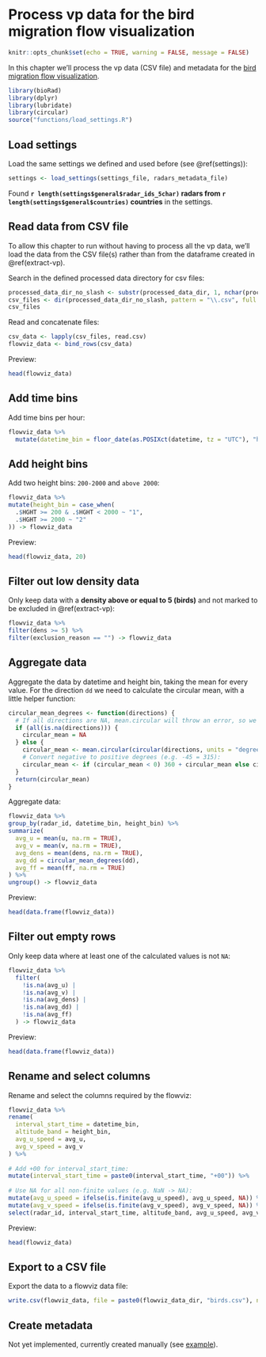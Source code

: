 # Process vp data for the bird migration flow visualization {#vp-to-flowviz}

```r
knitr::opts_chunk$set(echo = TRUE, warning = FALSE, message = FALSE)
```

In this chapter we'll process the vp data (CSV file) and metadata for the [bird migration flow visualization](http://enram.github.io/bird-migration-flow-visualization/viz/).

```r
library(bioRad)
library(dplyr)
library(lubridate)
library(circular)
source("functions/load_settings.R")
```

## Load settings

Load the same settings we defined and used before (see \@ref(settings)):

```r
settings <- load_settings(settings_file, radars_metadata_file)
```

Found **`r length(settings$general$radar_ids_5char)` radars from `r length(settings$general$countries)` countries** in the settings.

## Read data from CSV file

To allow this chapter to run without having to process all the vp data, we'll load the data from the CSV file(s) rather than from the dataframe created in \@ref(extract-vp).

Search in the defined processed data directory for csv files:

```r
processed_data_dir_no_slash <- substr(processed_data_dir, 1, nchar(processed_data_dir)-1) 
csv_files <- dir(processed_data_dir_no_slash, pattern = "\\.csv", full.names = TRUE, recursive = FALSE)
csv_files
```

Read and concatenate files:

```r
csv_data <- lapply(csv_files, read.csv)
flowviz_data <- bind_rows(csv_data)
```

Preview:

```r
head(flowviz_data)
```

## Add time bins

Add time bins per hour:

```r
flowviz_data %>%
  mutate(datetime_bin = floor_date(as.POSIXct(datetime, tz = "UTC"), "hour")) -> flowviz_data
```

## Add height bins

Add two height bins: `200-2000` and `above 2000`:

```r
flowviz_data %>%
mutate(height_bin = case_when(
  .$HGHT >= 200 & .$HGHT < 2000 ~ "1",
  .$HGHT >= 2000 ~ "2"
)) -> flowviz_data
```

Preview:

```r
head(flowviz_data, 20)
```

## Filter out low density data

Only keep data with a **density above or equal to 5 (birds)** and not marked to be excluded in \@ref(extract-vp):

```r
flowviz_data %>%
filter(dens >= 5) %>%
filter(exclusion_reason == "") -> flowviz_data
```

## Aggregate data

Aggregate the data by datetime and height bin, taking the mean for every value. For the direction `dd` we need to calculate the circular mean, with a little helper function:

```r
circular_mean_degrees <- function(directions) {
  # If all directions are NA, mean.circular will throw an error, so we test it beforehand:
  if (all(is.na(directions))) {
    circular_mean = NA
  } else {
    circular_mean <- mean.circular(circular(directions, units = "degrees"), na.rm = TRUE)[[1]]
    # Convert negative to positive degrees (e.g. -45 = 315):
    circular_mean <- if (circular_mean < 0) 360 + circular_mean else circular_mean
  }
  return(circular_mean)
}
```

Aggregate data:

```r
flowviz_data %>%
group_by(radar_id, datetime_bin, height_bin) %>%
summarize(
  avg_u = mean(u, na.rm = TRUE),
  avg_v = mean(v, na.rm = TRUE),
  avg_dens = mean(dens, na.rm = TRUE),
  avg_dd = circular_mean_degrees(dd),
  avg_ff = mean(ff, na.rm = TRUE)
) %>%
ungroup() -> flowviz_data
```

Preview:

```r
head(data.frame(flowviz_data))
```

## Filter out empty rows

Only keep data where at least one of the calculated values is not `NA`:

```r
flowviz_data %>%
  filter(
    !is.na(avg_u) | 
    !is.na(avg_v) | 
    !is.na(avg_dens) | 
    !is.na(avg_dd) | 
    !is.na(avg_ff)
  ) -> flowviz_data

```

Preview:

```r
head(data.frame(flowviz_data))
```

## Rename and select columns

Rename and select the columns required by the flowviz:

```r
flowviz_data %>%
rename(
  interval_start_time = datetime_bin,
  altitude_band = height_bin,
  avg_u_speed = avg_u,
  avg_v_speed = avg_v
) %>%
  
# Add +00 for interval_start_time:
mutate(interval_start_time = paste0(interval_start_time, "+00")) %>%
  
# Use NA for all non-finite values (e.g. NaN -> NA):
mutate(avg_u_speed = ifelse(is.finite(avg_u_speed), avg_u_speed, NA)) %>% 
mutate(avg_v_speed = ifelse(is.finite(avg_v_speed), avg_v_speed, NA)) %>%
select(radar_id, interval_start_time, altitude_band, avg_u_speed, avg_v_speed) -> flowviz_data
```

Preview:

```r
head(flowviz_data)
```

## Export to a CSV file

Export the data to a flowviz data file:

```r
write.csv(flowviz_data, file = paste0(flowviz_data_dir, "birds.csv"), na = "", row.names = FALSE)
```

## Create metadata

Not yet implemented, currently created manually (see [example](https://github.com/enram/bird-migration-flow-visualization/blob/master/viz/2/nl-be/radars.json)).
